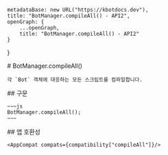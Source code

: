 
    metadataBase: new URL("https://kbotdocs.dev"),
    title: "BotManager.compileAll() - API2",
    openGraph: {
        ...openGraph,
        title: "BotManager.compileAll() - API2"
    }
}

<Section>
    # BotManager.compileAll()

    각 `Bot` 객체에 대응하는 모든 스크립트를 컴파일합니다.
</Section>
<Section>
    ## 구문

    ~~~js
    BotManager.compileAll();
    ~~~
</Section>
<Section>
    ## 앱 호환성

    <AppCompat compats={compatibility["compileAll"]}/>
</Section>